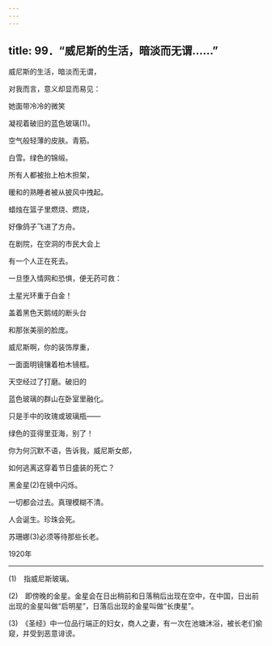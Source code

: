 ```yaml
---
---
---
```

title: 99．“威尼斯的生活，暗淡而无谓……”
---




威尼斯的生活，暗淡而无谓，

对我而言，意义却显而易见：

她面带冷冷的微笑

凝视着破旧的蓝色玻璃(1)。

空气般轻薄的皮肤。青筋。

白雪。绿色的锦缎。

所有人都被抬上柏木担架，

暖和的熟睡者被从披风中拽起。

蜡烛在篮子里燃烧、燃烧，

好像鸽子飞进了方舟。

在剧院，在空洞的市民大会上

有一个人正在死去。

一旦堕入情网和恐惧，便无药可救：

土星光环重于白金！

盖着黑色天鹅绒的断头台

和那张美丽的脸庞。

威尼斯啊，你的装饰厚重，

一面面明镜镶着柏木镜框。

天空经过了打磨。破旧的

蓝色玻璃的群山在卧室里融化。

只是手中的玫瑰或玻璃瓶——

绿色的亚得里亚海，别了！

你为何沉默不语，告诉我，威尼斯女郎，

如何逃离这穿着节日盛装的死亡？

黑金星(2)在镜中闪烁。

一切都会过去。真理模糊不清。

人会诞生。珍珠会死。

苏珊娜(3)必须等待那些长老。

1920年



* * *



(1)　指威尼斯玻璃。

(2)　即傍晚的金星。金星会在日出稍前和日落稍后出现在空中，在中国，日出前出现的金星叫做“启明星”，日落后出现的金星叫做“长庚星”。

(3)　《圣经》中一位品行端正的妇女，商人之妻，有一次在池塘沐浴，被长老们偷窥，并受到恶意诽谤。